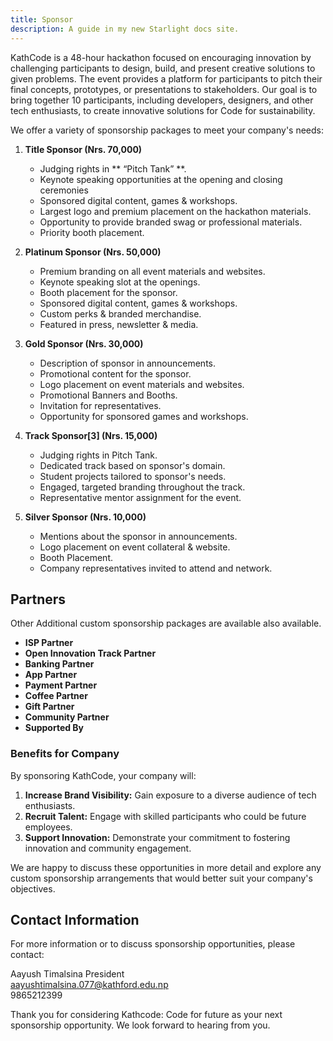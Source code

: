 ```yaml
---
title: Sponsor
description: A guide in my new Starlight docs site.
---
```


KathCode is a 48-hour hackathon focused on encouraging innovation by challenging participants to design, build, and present creative solutions to given problems. The event provides a platform for participants to pitch their final concepts, prototypes, or presentations to stakeholders. Our goal is to bring together 10 participants, including developers, designers, and other tech enthusiasts, to create innovative solutions for Code for sustainability.

We offer a variety of sponsorship packages to meet your company's needs:

1. **Title Sponsor (Nrs. 70,000)**

   - Judging rights in ** “Pitch Tank” **.
   - Keynote speaking opportunities at the opening and
     closing ceremonies
   - Sponsored digital content, games & workshops.
   - Largest logo and premium placement on the
     hackathon materials.
   - Opportunity to provide branded swag or
     professional materials.
   - Priority booth placement.

1. **Platinum Sponsor (Nrs. 50,000)**

   - Premium branding on all event materials and websites.
   - Keynote speaking slot at the openings.
   - Booth placement for the sponsor.
   - Sponsored digital content, games & workshops.
   - Custom perks & branded merchandise.
   - Featured in press, newsletter & media.

1. **Gold Sponsor (Nrs. 30,000)**

   - Description of sponsor in announcements.
   - Promotional content for the sponsor.
   - Logo placement on event materials and websites.
   - Promotional Banners and Booths.
   - Invitation for representatives.
   - Opportunity for sponsored games and workshops.

1. **Track Sponsor[3] (Nrs. 15,000)**

   - Judging rights in Pitch Tank.
   - Dedicated track based on sponsor's domain.
   - Student projects tailored to sponsor's needs.
   - Engaged, targeted branding throughout the track.
   - Representative mentor assignment for the event.

1. **Silver Sponsor (Nrs. 10,000)**

   - Mentions about the sponsor in announcements.
   - Logo placement on event collateral & website.
   - Booth Placement.
   - Company representatives invited to attend and
     network.

## Partners

Other Additional custom sponsorship packages are available also available.

- **ISP Partner**
- **Open Innovation Track Partner**
- **Banking Partner**
- **App Partner**
- **Payment Partner**
- **Coffee Partner**
- **Gift Partner**
- **Community Partner**
- **Supported By**

### Benefits for Company

By sponsoring KathCode, your company will:

1. **Increase Brand Visibility:** Gain exposure to a diverse audience of tech enthusiasts.
2. **Recruit Talent:** Engage with skilled participants who could be future employees.
3. **Support Innovation:** Demonstrate your commitment to fostering innovation and community engagement.

We are happy to discuss these opportunities in more detail and explore any custom sponsorship arrangements that would better suit your company's objectives.

## Contact Information

For more information or to discuss sponsorship opportunities, please contact:

Aayush Timalsina
President  
aayushtimalsina.077@kathford.edu.np  
9865212399

Thank you for considering Kathcode: Code for future as your next sponsorship opportunity. We look forward to hearing from you.
